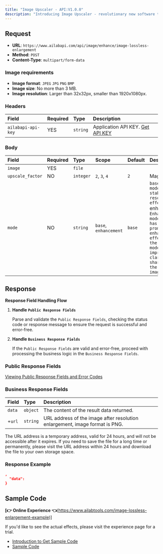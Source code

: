 ```yaml
---
title: "Image Upscaler - API:V1.0.0"
description: "Introducing Image Upscaler - revolutionary new software that uses AI technology to deliver fast image upgrades 2x to 4x without loss of quality. Now you can quickly and easily upgrade your images to higher resolutions without any loss of quality.Image Upscaler uses advanced AI technology to accurately identify and enhance the details in your images, ensuring the highest quality possible. With Image Upscaler, you can upgrade your images with confidence, knowing that the quality of your images will remain the same."
---
```



<apiOfflineNotice />

## Request

- **URL**: `https://www.ailabapi.com/api/image/enhance/image-lossless-enlargement`
- **Method**: `POST`
- **Content-Type**: `multipart/form-data`

### Image requirements

- **Image format**: `JPEG` `JPG` `PNG` `BMP`
- **Image size**: No more than 3 MB.
- **Image resolution**: Larger than 32x32px, smaller than 1920x1080px.

### Headers

| Field              | Required | Type     | Description                                        |
|:-------------------|:---------|:---------|:---------------------------------------------------|
| `ailabapi-api-key` | YES      | `string` | Application API KEY. [Get API KEY](/doc/get-api-key) |

### Body

| Field            | Required | Type      | Scope                                  | Default | Description                                                                                                                                                                                                                                                          |
|:-----------------|:---------|:----------|:---------------------------------------|:--------|:---------------------------------------------------------------------------------------------------------------------------------------------------------------------------------------------------------------------------------------------------------------------|
| `image`          | YES      | `file`    |                                        |         |                                                                                                                                                                                                                                                                      |
| `upscale_factor` | NO       | `integer` | ``2``, ``3``, ``4`` | `2`     | Magnification.                                                                                                                                                                                                                                                       |
| `mode`           | NO       | `string`  | ``base``, ``enhancement`` | `base`  | ``base`: Normal mode, i.e. stable super-resolution effect.`, ``enhancement`: Enhancement mode, which has a more prominent enhancement effect than the normal mode, further improving the clarity and sharpness of the output image.` |

## Response

**Response Field Handling Flow**

1. **Handle `Public Response Fields`**

   Parse and validate the `Public Response Fields`, checking the status code or response message to ensure the request is successful and error-free.

2. **Handle `Business Response Fields`**

   If the `Public Response Fields` are valid and error-free, proceed with processing the business logic in the `Business Response Fields`.

### Public Response Fields

<a href="/doc/response-description" target="_blank">Viewing Public Response Fields and Error Codes</a>

### Business Response Fields

| Field  | Type     | Description                                                                 |
|:-------|:---------|:----------------------------------------------------------------------------|
| `data` | `object` | The content of the result data returned.                                    |
| +`url` | `string` | URL address of the image after resolution enlargement, image format is PNG. |

The URL address is a temporary address, valid for 24 hours, and will not be accessible after it expires. If you need to save the file for a long time or permanently, please visit the URL address within 24 hours and download the file to your own storage space.

### Response Example

```json
,
  "data":           
}
```

## Sample Code

**[👉 Online Experience 👈**(https://www.ailabtools.com/image-lossless-enlargement-example)]

If you'd like to see the actual effects, please visit the experience page for a trial.

- [Introduction to Get Sample Code](get-sample-code)
- [Sample Code][PostmanURL]

[PostmanURL]: https://documenter.getpostman.com/view/26387069/2s93JxqgHE#35001165-9d0a-4a8a-ad02-d921c9be6352